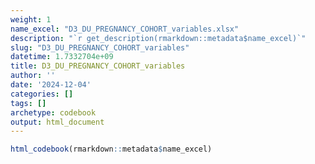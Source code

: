 ```yaml
---
weight: 1
name_excel: "D3_DU_PREGNANCY_COHORT_variables.xlsx"
description: "`r get_description(rmarkdown::metadata$name_excel)`"
slug: "D3_DU_PREGNANCY_COHORT_variables"
datetime: 1.7332704e+09
title: D3_DU_PREGNANCY_COHORT_variables
author: ''
date: '2024-12-04'
categories: []
tags: []
archetype: codebook
output: html_document
---
```


```r
html_codebook(rmarkdown::metadata$name_excel)
```

